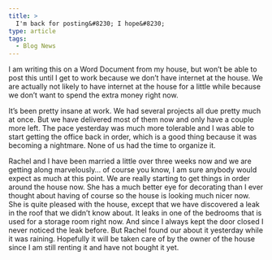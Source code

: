 ```yaml
---
title: >
  I'm back for posting&#8230; I hope&#8230;
type: article
tags:
  - Blog News
---
```


I am writing this on a Word Document from my house, but won’t be able to post this until I get to work because we don’t have internet at the house. We are actually not likely to have internet at the house for a little while because we don’t want to spend the extra money right now.

It’s been pretty insane at work. We had several projects all due pretty much at once. But we have delivered most of them now and only have a couple more left. The pace yesterday was much more tolerable and I was able to start getting the office back in order, which is a good thing because it was becoming a nightmare. None of us had the time to organize it.

Rachel and I have been married a little over three weeks now and we are getting along marvelously… of course you know, I am sure anybody would expect as much at this point. We are really starting to get things in order around the house now. She has a much better eye for decorating than I ever thought about having of course so the house is looking much nicer now. She is quite pleased with the house, except that we have discovered a leak in the roof that we didn’t know about. It leaks in one of the bedrooms that is used for a storage room right now. And since I always kept the door closed I never noticed the leak before. But Rachel found our about it yesterday while it was raining. Hopefully it will be taken care of by the owner of the house since I am still renting it and have not bought it yet.
